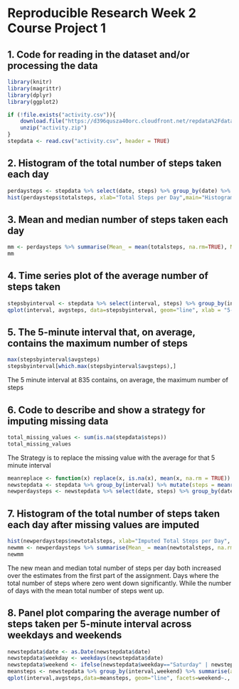 # Reproducible Research Week 2 Course Project 1

## 1. Code for reading in the dataset and/or processing the data

```r
library(knitr)
library(magrittr)
library(dplyr)
library(ggplot2)

if (!file.exists("activity.csv")){
    download.file("https://d396qusza40orc.cloudfront.net/repdata%2Fdata%2Factivity.zip", destfile="activity.zip", mode="wb")
    unzip("activity.zip")
}
stepdata <- read.csv("activity.csv", header = TRUE)
```

## 2. Histogram of the total number of steps taken each day

```r
perdaysteps <- stepdata %>% select(date, steps) %>% group_by(date) %>% summarize(totalsteps = sum(steps, na.rm=TRUE))
hist(perdaysteps$totalsteps, xlab="Total Steps per Day",main="Histogram of Total Steps per Day", breaks=20)
```

## 3. Mean and median number of steps taken each day

```r
mm <- perdaysteps %>% summarise(Mean_ = mean(totalsteps, na.rm=TRUE), Median_=median(totalsteps, na.rm=TRUE))
mm
```

## 4. Time series plot of the average number of steps taken

```r
stepsbyinterval <- stepdata %>% select(interval, steps) %>% group_by(interval) %>% summarize(avgsteps = mean(steps, na.rm=TRUE)) 
qplot(interval, avgsteps, data=stepsbyinterval, geom="line", xlab = "5-minute interval", ylab = "Average number of steps taken (across all days)")
```

## 5. The 5-minute interval that, on average, contains the maximum number of steps

```r
max(stepsbyinterval$avgsteps)
stepsbyinterval[which.max(stepsbyinterval$avgsteps),]
```

The 5 minute interval at 835 contains, on average, the maximum number of steps

## 6. Code to describe and show a strategy for imputing missing data

```r
total_missing_values <- sum(is.na(stepdata$steps))
total_missing_values
```

The Strategy is to replace the missing value with the average for that 5 minute interval

```r
meanreplace <- function(x) replace(x, is.na(x), mean(x, na.rm = TRUE))
newstepdata <- stepdata %>% group_by(interval) %>% mutate(steps = meanreplace(steps)) %>% ungroup()
newperdaysteps <- newstepdata %>% select(date, steps) %>% group_by(date) %>% summarize(newtotalsteps = sum(steps, na.rm=TRUE))
```

## 7. Histogram of the total number of steps taken each day after missing values are imputed

```r
hist(newperdaysteps$newtotalsteps, xlab="Imputed Total Steps per Day", main="Histogram of Imputed Total Steps per Day", breaks=20)
newmm <- newperdaysteps %>% summarise(Mean_ = mean(newtotalsteps, na.rm=TRUE), Median_=median(newtotalsteps, na.rm=TRUE))
newmm
```

The new mean and median total number of steps per day both increased over the estimates from the first part of the assignment. Days where the total number of steps where zero went down significantly. While the number of days with the mean total number of steps went up.

## 8. Panel plot comparing the average number of steps taken per 5-minute interval across weekdays and weekends

```r
newstepdata$date <- as.Date(newstepdata$date)
newstepdata$weekday <- weekdays(newstepdata$date)
newstepdata$weekend <- ifelse(newstepdata$weekday=="Saturday" | newstepdata$weekday=="Sunday", "Weekend", "Weekday")
meansteps <- newstepdata %>% group_by(interval,weekend) %>% summarise(avgsteps = mean(steps))
qplot(interval,avgsteps,data=meansteps, geom="line", facets=weekend~., xlab="5-minute interval", ylab="Average number of steps", main="Average steps per interval across Weekday and Weekend")
```
